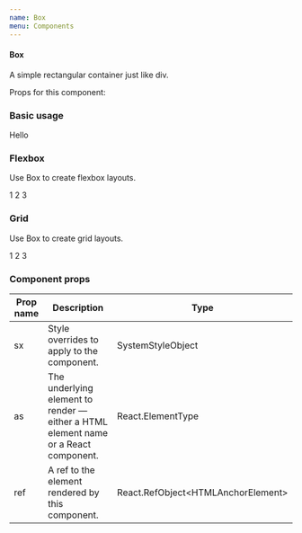 ```yaml
---
name: Box
menu: Components
---
```



#### Box

A simple rectangular container just like div.

Props for this component:

<Props of={Box} />

### Basic usage

<Playground>
  <Box borderColor="#999" borderWidth={1} borderStyle="solid" p={3}>
    Hello
  </Box>
</Playground>

### Flexbox

Use Box to create flexbox layouts.

<Playground>
  <Box display="flex">
    <Box p={3} borderColor="#999" borderWidth={1} borderStyle="solid">
      1
    </Box>
    <Box flexGrow={1} p={3} borderColor="#999" borderWidth={1} borderStyle="solid">
      2
    </Box>
    <Box p={3} borderColor="#999" borderWidth={1} borderStyle="solid">
      3
    </Box>
  </Box>
</Playground>

### Grid

Use Box to create grid layouts.

<Playground>
  <Box display="grid" gridTemplateColumns="1fr 1fr" gridGap={3}>
    <Box p={3} borderColor="#999" borderWidth={1} borderStyle="solid">
      1
    </Box>
    <Box p={3} borderColor="#999" borderWidth={1} borderStyle="solid">
      2
    </Box>
    <Box p={3} borderColor="#999" borderWidth={1} borderStyle="solid">
      3
    </Box>
  </Box>
</Playground>

### Component props

| Prop name | Description                                                                         | Type                                     |
| --------- | ----------------------------------------------------------------------------------- | ---------------------------------------- |
| sx        | Style overrides to apply to the component.                                          | SystemStyleObject                        |
| as        | The underlying element to render — either a HTML element name or a React component. | React.ElementType                        |
| ref       | A ref to the element rendered by this component.                                    | React.RefObject&lt;HTMLAnchorElement&gt; |
